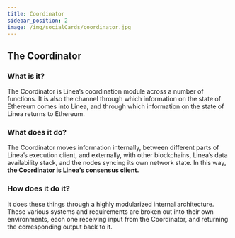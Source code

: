 ```yaml
---
title: Coordinator
sidebar_position: 2
image: /img/socialCards/coordinator.jpg
---
```


## The Coordinator

### What is it?

The Coordinator is Linea’s coordination module across a number of functions. It is also the channel through which information on the state of Ethereum comes into Linea, and through which information on the state of Linea returns to Ethereum.

### What does it do?

The Coordinator moves information internally, between different parts of Linea’s execution client, and externally, with other blockchains, Linea’s data availability stack, and the nodes syncing its own network state. In this way, **the Coordinator is Linea’s consensus client.**

### How does it do it?

It does these things through a highly modularized internal architecture. These various systems and requirements are broken out into their own environments, each one receiving input from the Coordinator, and returning the corresponding output back to it.
